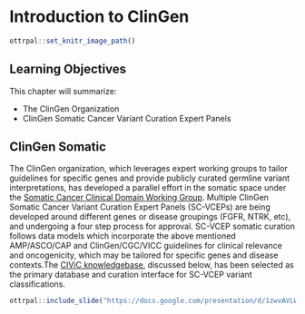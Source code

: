 
# Introduction to ClinGen

```r
ottrpal::set_knitr_image_path()
```

## Learning Objectives

This chapter will summarize:

- The ClinGen Organization
- ClinGen Somatic Cancer Variant Curation Expert Panels

## ClinGen Somatic 

The ClinGen organization, which leverages expert working groups to tailor guidelines for specific genes and provide publicly curated germline variant interpretations, has developed a parallel effort in the somatic space under the [Somatic Cancer Clinical Domain Working Group](https://www.clinicalgenome.org/working-groups/clinical-domain/somatic-cancer-cdwg/). Multiple ClinGen Somatic Cancer Variant Curation Expert Panels (SC-VCEPs) are being developed around different genes or disease groupings (FGFR, NTRK, etc), and undergoing a four step process for approval. SC-VCEP somatic curation follows data models which incorporate the above mentioned AMP/ASCO/CAP and ClinGen/CGC/VICC guidelines for clinical relevance and oncogenicity, which may be tailored for specific genes and disease contexts.The [CIViC knowledgebase](https://civicdb.org), discussed below, has been selected as the primary database and curation interface for SC-VCEP variant classifications.

```r
ottrpal::include_slide("https://docs.google.com/presentation/d/1zwvAVLWpN2mKrJLgo5ZcAuSKQrHZ8zunIYHLe-w6bBo/edit#slide=id.g28106c9f66a_0_0")
```

